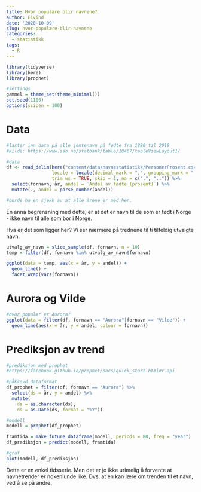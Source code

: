 ```yaml
---
title: Hvor populære blir navnene?
author: Eivind
date: '2020-10-09'
slug: hvor-populære-blir-navnene
categories:
  - statistikk
tags:
  - R
---
```


```r
library(tidyverse)
library(here)
library(prophet)

#settings
gammel = theme_set(theme_minimal())
set.seed(1106)
options(scipen = 100)
```

# Data

```r
#laster inn data på alle jentenavn på fødte fra 1880 til 2019
#kilde: https://www.ssb.no/statbank/table/10467/tableViewLayout1/

#data
df <- read_delim(here("content/data/navnestatistikk/PersonerProsent.csv"), ";", escape_double = FALSE, 
                 locale = locale(decimal_mark = ",", grouping_mark = "|", encoding = "ISO-8859-1"),
                 trim_ws = TRUE, skip = 1, na = c(".", "..")) %>%
  select(fornavn, år, andel = `Andel av fødte (prosent)`) %>%
  mutate(., andel = parse_number(andel))


```

```r
#burde ha en sjekk av at alle årene er med her.
```

En anna begrensning med dette, er at det er navn til de som er født i Norge - ikke navn til alle som bor i Norge. 

Hva er det som ligger her? Vi ser nærmere på trednene til ti tilfeldig utvalgte navn.

```r
utvalg_av_navn = slice_sample(df, fornavn, n = 10)
temp = filter(df, fornavn %in% utvalg_av_navn$fornavn)

ggplot(data = temp, aes(x = år, y = andel)) +
  geom_line() +
  facet_wrap(vars(fornavn))

```

# Aurora og Vilde

```r
#hvor populær er Aurora?
ggplot(data = filter(df, fornavn == "Aurora"|fornavn == "Vilde")) +
  geom_line(aes(x = år, y = andel, colour = fornavn))

```

# Prediksjon av trend


```r
#prediksjon med prophet
#https://facebook.github.io/prophet/docs/quick_start.html#r-api

#påkrevd dataformat
df_prophet = filter(df, fornavn == "Aurora") %>%
  select(ds = år, y = andel) %>%
  mutate(
    ds = as.character(ds),
    ds = as.Date(ds, format = "%Y"))

#modell
modell = prophet(df_prophet)

framtida = make_future_dataframe(modell, periods = 80, freq = "year")
df_prediksjon = predict(modell, framtida)

#graf
plot(modell, df_prediksjon)

```

Dette er en enkel tidsserie. Men det er jo ikke urimelig å forvente at navnetrender er nokenlunde like. Dvs. at en kan lære om trenden til et navn, ved å se på andre.